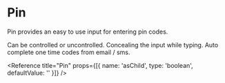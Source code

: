 
# Pin

Pin provides an easy to use input for entering pin codes.

<Showcase name="pin" />

<Features>
	<Feature>Can be controlled or uncontrolled.</Feature>
	<Feature>Concealing the input while typing.</Feature>
	<Feature>Auto complete one time codes from email / sms.</Feature>
</Features>

<Installation name="pin" />

<Reference
	title="Pin"
	props={[{ name: 'asChild', type: 'boolean', defaultValue: '' }]}
/>
